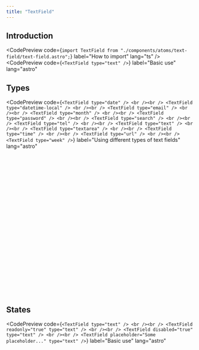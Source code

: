 ```yaml
---
title: "TextField"
---
```



## Introduction

<CodePreview
  code={`import TextField from "./components/atoms/text-field/text-field.astro";`}
  label="How to import"
  lang="ts"
/>
<CodePreview
  code={`<TextField type="text" />`}
  label="Basic use"
  lang="astro"
>
  <TextField type="text" />
</CodePreview>

## Types

<CodePreview
  code={`<TextField type="date" />
<br /><br />
<TextField type="datetime-local" />
<br /><br />
<TextField type="email" />
<br /><br />
<TextField type="month" />
<br /><br />
<TextField type="password" />
<br /><br />
<TextField type="search" />
<br /><br />
<TextField type="tel" />
<br /><br />
<TextField type="text" />
<br /><br />
<TextField type="textarea" />
<br /><br />
<TextField type="time" />
<br /><br />
<TextField type="url" />
<br /><br />
<TextField type="week" />`}
  label="Using different types of text fields"
  lang="astro"
>
  <TextField type="date" />
  <br /><br />
  <TextField type="datetime-local" />
  <br /><br />
  <TextField type="email" />
  <br /><br />
  <TextField type="month" />
  <br /><br />
  <TextField type="password" />
  <br /><br />
  <TextField type="search" />
  <br /><br />
  <TextField type="tel" />
  <br /><br />
  <TextField type="text" />
  <br /><br />
  <TextField type="textarea" />
  <br /><br />
  <TextField type="time" />
  <br /><br />
  <TextField type="url" />
  <br /><br />
  <TextField type="week" />
</CodePreview>

## States

<CodePreview
  code={`<TextField type="text" />
<br /><br />
<TextField readonly="true" type="text" />
<br /><br />
<TextField disabled="true" type="text" />
<br /><br />
<TextField placeholder="Some placeholder..." type="text" />`}
  label="Basic use"
  lang="astro"
>
  <TextField type="text" />
  <br /><br />
  <TextField readonly="true" type="text" />
  <br /><br />
  <TextField disabled="true" type="text" />
  <br /><br />
  <TextField placeholder="Some placeholder..." type="text" />
</CodePreview>
